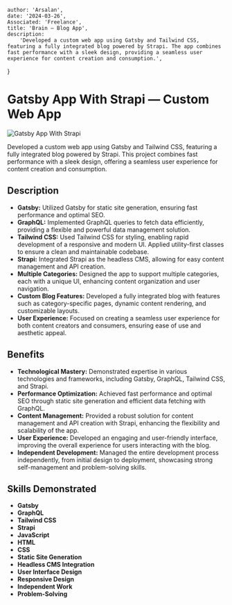 
    author: 'Arsalan',
    date: '2024-03-26',
    Associated: 'Freelance',
    title: 'Brain — Blog App',
    description:
        'Developed a custom web app using Gatsby and Tailwind CSS, featuring a fully integrated blog powered by Strapi. The app combines fast performance with a sleek design, providing a seamless user experience for content creation and consumption.',
}


# Gatsby App With Strapi — Custom Web App

<Image src={brain} alt="Gatsby App With Strapi" />

Developed a custom web app using Gatsby and Tailwind CSS, featuring a fully integrated blog powered by Strapi. This project combines fast performance with a sleek design, offering a seamless user experience for content creation and consumption.

## Description

- **Gatsby:** Utilized Gatsby for static site generation, ensuring fast performance and optimal SEO.
- **GraphQL:** Implemented GraphQL queries to fetch data efficiently, providing a flexible and powerful data management solution.
- **Tailwind CSS:** Used Tailwind CSS for styling, enabling rapid development of a responsive and modern UI. Applied utility-first classes to ensure a clean and maintainable codebase.
- **Strapi:** Integrated Strapi as the headless CMS, allowing for easy content management and API creation.
- **Multiple Categories:** Designed the app to support multiple categories, each with a unique UI, enhancing content organization and user navigation.
- **Custom Blog Features:** Developed a fully integrated blog with features such as category-specific pages, dynamic content rendering, and customizable layouts.
- **User Experience:** Focused on creating a seamless user experience for both content creators and consumers, ensuring ease of use and aesthetic appeal.

## Benefits

- **Technological Mastery:** Demonstrated expertise in various technologies and frameworks, including Gatsby, GraphQL, Tailwind CSS, and Strapi.
- **Performance Optimization:** Achieved fast performance and optimal SEO through static site generation and efficient data fetching with GraphQL.
- **Content Management:** Provided a robust solution for content management and API creation with Strapi, enhancing the flexibility and scalability of the app.
- **User Experience:** Developed an engaging and user-friendly interface, improving the overall experience for users interacting with the blog.
- **Independent Development:** Managed the entire development process independently, from initial design to deployment, showcasing strong self-management and problem-solving skills.

## Skills Demonstrated

- **Gatsby**
- **GraphQL**
- **Tailwind CSS**
- **Strapi**
- **JavaScript**
- **HTML**
- **CSS**
- **Static Site Generation**
- **Headless CMS Integration**
- **User Interface Design**
- **Responsive Design**
- **Independent Work**
- **Problem-Solving**


